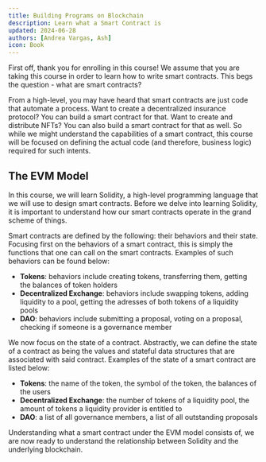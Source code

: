 ```yaml
---
title: Building Programs on Blockchain
description: Learn what a Smart Contract is
updated: 2024-06-28
authors: [Andrea Vargas, Ash]
icon: Book
---
```


First off, thank you for enrolling in this course! We assume that you are taking this course in order to learn how to write smart contracts. This begs the question - what are smart contracts?

From a high-level, you may have heard that smart contracts are just code that automate a process. Want to create a decentralized insurance protocol? You can build a smart contract for that. Want to create and distribute NFTs? You can also build a smart contract for that as well. So while we might understand the capabilities of a smart contract, this course will be focused on defining the actual code (and therefore, business logic) required for such intents.

## The EVM Model
In this course, we will learn Solidity, a high-level programming language that we will use to design smart contracts. Before we delve into learning Solidity, it is important to understand how our smart contracts operate in the grand scheme of things.

Smart contracts are defined by the following: their behaviors and their state. Focusing first on the behaviors of a smart contract, this is simply the functions that one can call on the smart contracts. Examples of such behaviors can be found below:

- __Tokens__: behaviors include creating tokens, transferring them, getting the balances of token holders
- __Decentralized Exchange__: behaviors include swapping tokens, adding liquidity to a pool, getting the adresses of both tokens of a liquidity pools
- __DAO__: behaviors include submitting a proposal, voting on a proposal, checking if someone is a governance member

We now focus on the state of a contract. Abstractly, we can define the state of a contract as being the values and stateful data structures that are associated with said contract. Examples of the state of a smart contract are listed below:

- __Tokens__: the name of the token, the symbol of the token, the balances of the users
- __Decentralized Exchange__: the number of tokens of a liquidity pool, the amount of tokens a liquidity provider is entitled to
- __DAO__: a list of all governance members, a list of all outstanding proposals

Understanding what a smart contract under the EVM model consists of, we are now ready to understand the relationship between Solidity and the underlying blockchain.
